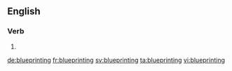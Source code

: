 ==English==

===Verb===
{{head|en|present participle}}

# {{present participle of|blueprint|lang=en|nocat=1}}

[[de:blueprinting]]
[[fr:blueprinting]]
[[sv:blueprinting]]
[[ta:blueprinting]]
[[vi:blueprinting]]